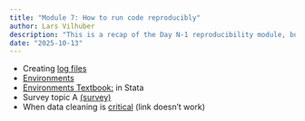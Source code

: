 ```yaml
---
title: "Module 7: How to run code reproducibly"
author: Lars Vilhuber
description: "This is a recap of the Day N-1 reproducibility module, but with a focus on how to run code reproducibly. We discuss how to create log files, use environments, and the importance of data cleaning."
date: "2025-10-13"
---
```


- Creating [log files](https://larsvilhuber.github.io/self-checking-reproducibility/presentation/#/creating-log-files)
- [Environments](https://larsvilhuber.github.io/self-checking-reproducibility/presentation/#/environments)
- [Environments Textbook:](https://larsvilhuber.github.io/self-checking-reproducibility/12-environments-in-stata.html) in Stata
- Survey topic A [(survey)](https://cornell.yul1.qualtrics.com/jfe/form/SV_cNkhKL69K2Ob7o2)
- When data cleaning is [critical](https://github.com/labordynamicsinstitute/very-imperfect-example-lesson/blob/main/programs/01_dataclean.do#L40) (link doesn't work)
